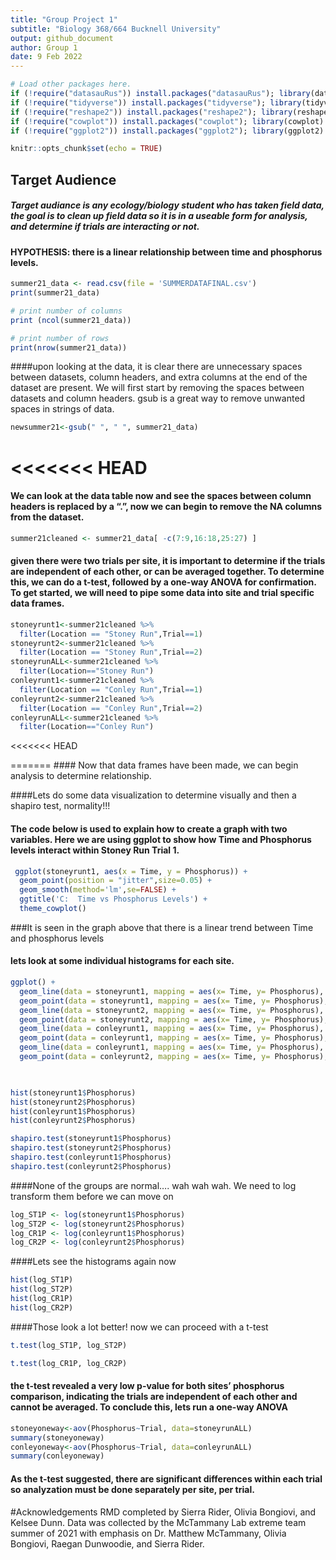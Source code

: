 ```yaml
---
title: "Group Project 1"
subtitle: "Biology 368/664 Bucknell University"
output: github_document
author: Group 1
date: 9 Feb 2022
---
```


```r
# Load other packages here.
if (!require("datasauRus")) install.packages("datasauRus"); library(datasauRus)
if (!require("tidyverse")) install.packages("tidyverse"); library(tidyverse)
if (!require("reshape2")) install.packages("reshape2"); library(reshape2)
if (!require("cowplot")) install.packages("cowplot"); library(cowplot)
if (!require("ggplot2")) install.packages("ggplot2"); library(ggplot2)
```

```r
knitr::opts_chunk$set(echo = TRUE)
```


## Target Audience

##### Target audiance is any ecology/biology student who has taken field data, the goal is to clean up field data so it is in a useable form for analysis, and determine if trials are interacting or not.

#### HYPOTHESIS: there is a linear relationship between time and phosphorus levels.


```r
summer21_data <- read.csv(file = 'SUMMERDATAFINAL.csv')
print(summer21_data)

# print number of columns
print (ncol(summer21_data))

# print number of rows
print(nrow(summer21_data))
```

####upon looking at the data, it is clear there are unnecessary spaces between datasets, column headers, and extra columns at the end of the dataset are present. We will first start by removing the spaces between datasets and column headers. gsub is a great way to remove unwanted spaces in strings of data. 

```r
newsummer21<-gsub(" ", " ", summer21_data)
```

<<<<<<< HEAD
=======
#### We can look at the data table now and see the spaces between column headers is replaced by a ".", now we can begin to remove the NA columns from the dataset. 

```r
summer21cleaned <- summer21_data[ -c(7:9,16:18,25:27) ]
```

#### given there were two trials per site, it is important to determine if the trials are independent of each other, or can be averaged together. To determine this, we can do a t-test, followed by a one-way ANOVA for confirmation. To get started, we will need to pipe some data into site and trial specific data frames.

```r
stoneyrunt1<-summer21cleaned %>% 
  filter(Location == "Stoney Run",Trial==1)
stoneyrunt2<-summer21cleaned %>% 
  filter(Location == "Stoney Run",Trial==2)
stoneyrunALL<-summer21cleaned %>%
  filter(Location=="Stoney Run")
conleyrunt1<-summer21cleaned %>% 
  filter(Location == "Conley Run",Trial==1)
conleyrunt2<-summer21cleaned %>% 
  filter(Location == "Conley Run",Trial==2)
conleyrunALL<-summer21cleaned %>%
  filter(Location=="Conley Run")
```

<<<<<<< HEAD

=======
#### Now that data frames have been made, we can begin analysis to determine relationship.

####Lets do some data visualization to determine visually and then a shapiro test, normality!!!

#### The code below is used to explain how to create a graph with two variables. Here we are using ggplot to show how Time and Phosphorus levels interact within Stoney Run Trial 1.

```r
 ggplot(stoneyrunt1, aes(x = Time, y = Phosphorus)) +
  geom_point(position = "jitter",size=0.05) + 
  geom_smooth(method='lm',se=FALSE) + 
  ggtitle('C:  Time vs Phosphorus Levels') +
  theme_cowplot()
```

###It is seen in the graph above that there is a linear trend between Time and phosphorus levels

#### lets look at some individual histograms for each site.

```r
ggplot() +
  geom_line(data = stoneyrunt1, mapping = aes(x= Time, y= Phosphorus), color= "blue") +
  geom_point(data = stoneyrunt1, mapping = aes(x= Time, y= Phosphorus), color= "blue")+
  geom_line(data = stoneyrunt2, mapping = aes(x= Time, y= Phosphorus), color= "red") +
  geom_point(data = stoneyrunt2, mapping = aes(x= Time, y= Phosphorus), color= "red")+
  geom_line(data = conleyrunt1, mapping = aes(x= Time, y= Phosphorus), color= "green") +
  geom_point(data = conleyrunt1, mapping = aes(x= Time, y= Phosphorus), color= "green")+
  geom_line(data = conleyrunt1, mapping = aes(x= Time, y= Phosphorus), color= "orange")
  geom_point(data = conleyrunt2, mapping = aes(x= Time, y= Phosphorus), color= "orange")

 
```


```r
hist(stoneyrunt1$Phosphorus)
hist(stoneyrunt2$Phosphorus)
hist(conleyrunt1$Phosphorus)
hist(conleyrunt2$Phosphorus)
```

```r
shapiro.test(stoneyrunt1$Phosphorus)
shapiro.test(stoneyrunt2$Phosphorus)
shapiro.test(conleyrunt1$Phosphorus)
shapiro.test(conleyrunt2$Phosphorus)
```

####None of the groups are normal.... wah wah wah. We need to log transform them before we can move on

```r
log_ST1P <- log(stoneyrunt1$Phosphorus)
log_ST2P <- log(stoneyrunt2$Phosphorus)
log_CR1P <- log(conleyrunt1$Phosphorus)
log_CR2P <- log(conleyrunt2$Phosphorus)
```

####Lets see the histograms again now

```r
hist(log_ST1P)
hist(log_ST2P)
hist(log_CR1P)
hist(log_CR2P)
```

####Those look a lot better! now we can proceed with a t-test 

```r
t.test(log_ST1P, log_ST2P)

t.test(log_CR1P, log_CR2P)

```


#### the t-test revealed a very low p-value for both sites' phosphorus comparison, indicating the trials are independent of each other and cannot be averaged. To conclude this, lets run a one-way ANOVA 

```r
stoneyoneway<-aov(Phosphorus~Trial, data=stoneyrunALL)
summary(stoneyoneway)
conleyoneway<-aov(Phosphorus~Trial, data=conleyrunALL)
summary(conleyoneway)
```

#### As the t-test suggested, there are significant differences within each trial so analyzation must be done separately per site, per trial.



#Acknowledgements
RMD completed by Sierra Rider, Olivia Bongiovi, and Kelsee Dunn.
Data was collected by the McTammany Lab extreme team summer of 2021 with emphasis on Dr. Matthew McTammany, Olivia Bongiovi, Raegan Dunwoodie, and Sierra Rider.


